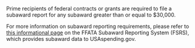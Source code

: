 Prime recipients of federal contracts or grants are required to file
a subaward report for any subaward greater than or equal to $30,000.

For more information on subaward reporting requirements, please refer to
 <a target="_blank" rel="noopener noreferrer"  href="https://www.fsrs.gov/#a-faqs">this informational page</a>
 on the FFATA Subaward Reporting System (FSRS), which provides subaward data to USAspending.gov.

